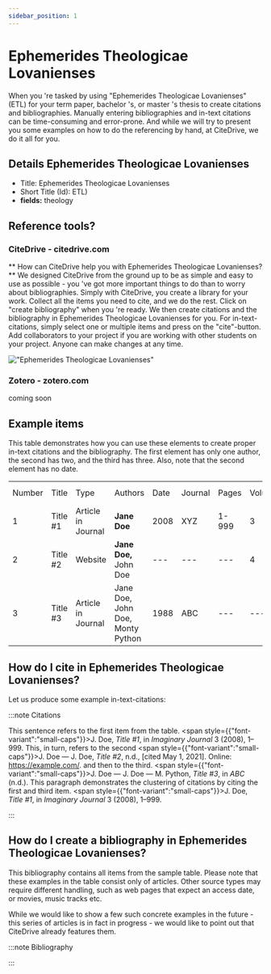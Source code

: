 ```yaml
---
sidebar_position: 1
---
```


# Ephemerides Theologicae Lovanienses

When you 're tasked by using "Ephemerides Theologicae Lovanienses" (ETL) for your term paper, bachelor 's, or master 's thesis to create citations and bibliographies.
Manually entering bibliographies and in-text citations can be time-consuming and error-prone. And while we will try to present you some examples on how to do the referencing by hand, at CiteDrive, we do it all for you.

## Details  Ephemerides Theologicae Lovanienses
* Title: Ephemerides Theologicae Lovanienses
* Short Title (Id): ETL)
* **fields:** theology

## Reference tools?
### CiteDrive - citedrive.com
** How can CiteDrive help you with Ephemerides Theologicae Lovanienses? **
We designed CiteDrive from the ground up to be as simple and easy to use as possible - you 've got more important things to do than to worry about bibliographies. Simply with CiteDrive, you create a library for your work. Collect all the items you need to cite, and we do the rest. Click on "create bibliography" when you 're ready. We then create citations and the bibliography in Ephemerides Theologicae Lovanienses for you. For in-text-citations, simply select one or multiple items and press on the "cite"-button. Add collaborators to your project if you are working with other students on your project. Anyone can make changes at any time.


!["Ephemerides Theologicae Lovanienses"](images/ephemerides-theologicae-lovanienses.svg "Choose Ephemerides Theologicae Lovanienses in the CiteDrive App")

### Zotero - zotero.com

coming soon

## Example items

This table demonstrates how you can use these elements to create proper in-text citations and the bibliography. The first element has only one author, the second has two, and the third has three. Also, note that the second element has no date.


<table>
  <tr>
   <td>Number
   </td>
   <td>Title
   </td>
   <td>Type
   </td>
   <td>Authors
   </td>
   <td>Date
   </td>
   <td>Journal
   </td>
   <td>Pages
   </td>
   <td>Volume
   </td>
   <td>Issue
   </td>
   <td>Access Date
   </td>
  </tr>
  <tr>
   <td>1
   </td>
   <td>Title #1
   </td>
   <td>Article in Journal
   </td>
   <td><strong>Jane Doe</strong>
   </td>
   <td>2008
   </td>
   <td>XYZ
   </td>
   <td>1-999
   </td>
   <td>3
   </td>
   <td>2
   </td>
   <td>--
   </td>
  </tr>
  <tr>
   <td>
2
   </td>
   <td>Title #2
   </td>
   <td>Website
   </td>
   <td><strong>Jane Doe, </strong>John Doe
   </td>
   <td>---
   </td>
   <td>---
   </td>
   <td>---
   </td>
   <td>4
   </td>
   <td>---
   </td>
   <td>2020-05-01
   </td>
  </tr>
  <tr>
   <td>3
   </td>
   <td>Title #3
   </td>
   <td>Article in Journal
   </td>
   <td>Jane Doe, John Doe, Monty Python
   </td>
   <td>1988
   </td>
   <td>ABC
   </td>
   <td>---
   </td>
   <td>---
   </td>
   <td>16
   </td>
   <td>---
   </td>
  </tr>
</table>



## How do I cite in  Ephemerides Theologicae Lovanienses?

Let us produce some example in-text-citations:

:::note Citations


This sentence refers to the first item from the table. <span style={{"font-variant":"small-caps"}}>J. Doe</span>, <i>Title #1</i>, in <i>Imaginary Journal</i> 3 (2008), 1–999. This, in turn, refers to the second <span style={{"font-variant":"small-caps"}}>J. Doe — J. Doe</span>, <i>Title #2</i>, n.d., [cited May 1, 2021]. Online: https://example.com/.
and then to the third.  <span style={{"font-variant":"small-caps"}}>J. Doe — J. Doe — M. Python</span>, <i>Title #3</i>, in <i>ABC</i> (n.d.).
This paragraph demonstrates the clustering of citations by citing the first and third item. <span style={{"font-variant":"small-caps"}}>J. Doe</span>, <i>Title #1</i>, in <i>Imaginary Journal</i> 3 (2008), 1–999.

:::

## How do I create a bibliography in Ephemerides Theologicae Lovanienses?

This bibliography contains all items from the sample table. Please note that these examples in the table consist only of articles. Other source types may require different handling, such as web pages that expect an access date, or movies, music tracks etc.

While we would like to show a few such concrete examples in the future - this series of articles is in fact in progress - we would like to point out that CiteDrive already features them.

:::note Bibliography



:::


        
